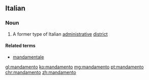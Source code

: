 ==Italian==

===Noun===
{{it-noun|m}}
# A former type of Italian [[administrative]] [[district]]
====Related terms====
* [[mandamentale]]

[[gl:mandamento]]
[[ko:mandamento]]
[[mg:mandamento]]
[[pt:mandamento]]
[[chr:mandamento]]
[[zh:mandamento]]